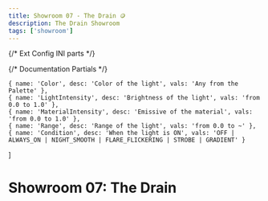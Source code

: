 ```yaml
---
title: Showroom 07 - The Drain 🪙
description: The Drain Showroom
tags: ['showroom']
---
```


{/* Ext Config INI parts */}

{/* Documentation Partials */}

    { name: 'Color', desc: 'Color of the light', vals: 'Any from the Palette' },
    { name: 'LightIntensity', desc: 'Brightness of the light', vals: 'from 0.0 to 1.0' },
    { name: 'MaterialIntensity', desc: 'Emissive of the material', vals: 'from 0.0 to 1.0' },
    { name: 'Range', desc: 'Range of the light', vals: 'from 0.0 to ~' },
    { name: 'Condition', desc: 'When the light is ON', vals: 'OFF | ALWAYS_ON | NIGHT_SMOOTH | FLARE_FLICKERING | STROBE | GRADIENT' }
]

# Showroom 07: The Drain

<ShowroomLights iniContent={ExtLightsControl} properties={lightProperties} />











